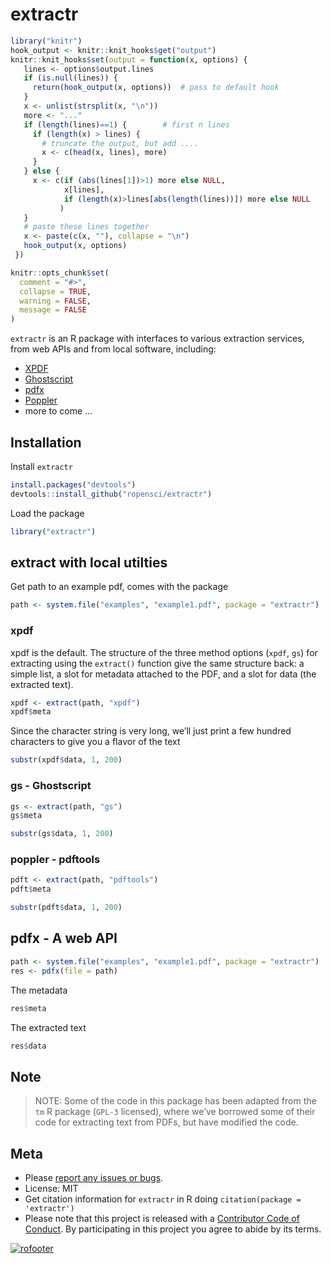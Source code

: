 extractr
=======

```r
library("knitr")
hook_output <- knitr::knit_hooks$get("output")
knitr::knit_hooks$set(output = function(x, options) {
   lines <- options$output.lines
   if (is.null(lines)) {
     return(hook_output(x, options))  # pass to default hook
   }
   x <- unlist(strsplit(x, "\n"))
   more <- "..."
   if (length(lines)==1) {        # first n lines
     if (length(x) > lines) {
       # truncate the output, but add ....
       x <- c(head(x, lines), more)
     }
   } else {
     x <- c(if (abs(lines[1])>1) more else NULL,
            x[lines],
            if (length(x)>lines[abs(length(lines))]) more else NULL
           )
   }
   # paste these lines together
   x <- paste(c(x, ""), collapse = "\n")
   hook_output(x, options)
 })

knitr::opts_chunk$set(
  comment = "#>",
  collapse = TRUE,
  warning = FALSE,
  message = FALSE
)
```

`extractr` is an R package with interfaces to various extraction services, from web APIs and from local software, including:

* [XPDF](http://www.foolabs.com/xpdf/)
* [Ghostscript](http://www.ghostscript.com/)
* [pdfx](http://pdfx.cs.man.ac.uk/usage)
* [Poppler](http://poppler.freedesktop.org/)
* more to come ...

## Installation

Install `extractr`

```r
install.packages("devtools")
devtools::install_github("ropensci/extractr")
```

Load the package

```r
library("extractr")
```

## extract with local utilties

Get path to an example pdf, comes with the package

```r
path <- system.file("examples", "example1.pdf", package = "extractr")
```

### xpdf

xpdf is the default. The structure of the three method options (`xpdf`, `gs`) for extracting using the `extract()` function give the same structure back: a simple list, a slot for metadata attached to the PDF, and a slot for data (the extracted text).

```r
xpdf <- extract(path, "xpdf")
xpdf$meta
```

Since the character string is very long, we'll just print a few hundred characters to give you a flavor of the text

```r
substr(xpdf$data, 1, 200)
```

### gs - Ghostscript

```r
gs <- extract(path, "gs")
gs$meta
```

```r
substr(gs$data, 1, 200)
```

### poppler - pdftools

```r
pdft <- extract(path, "pdftools")
pdft$meta
```

```r
substr(pdft$data, 1, 200)
```

## pdfx - A web API

```r
path <- system.file("examples", "example1.pdf", package = "extractr")
res <- pdfx(file = path)
```

The metadata

```r
res$meta
```

The extracted text

```r
res$data   
```


## Note

> NOTE: Some of the code in this package has been adapted from the `tm` R package (`GPL-3` licensed), where we've borrowed some of their code for extracting text from PDFs, but have modified the code. 

## Meta

* Please [report any issues or bugs](https://github.com/ropensci/extractr/issues).
* License: MIT
* Get citation information for `extractr` in R doing `citation(package = 'extractr')`
* Please note that this project is released with a [Contributor Code of Conduct](CONDUCT.md). By participating in this project you agree to abide by its terms.

[![rofooter](https://ropensci.org/public_images/github_footer.png)](https://ropensci.org)
